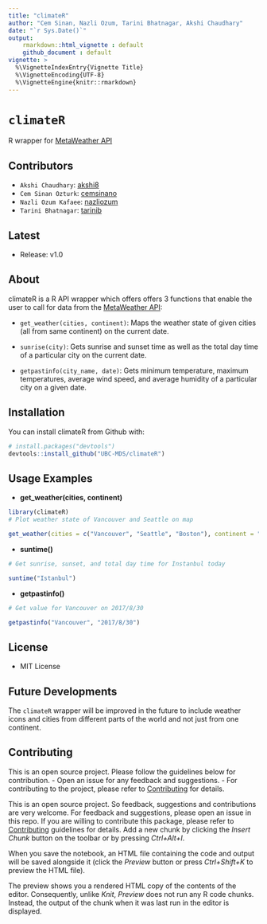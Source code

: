 ---
title: "climateR"
author: "Cem Sinan, Nazli Ozum, Tarini Bhatnagar, Akshi Chaudhary"
date: "`r Sys.Date()`"
output: 
    rmarkdown::html_vignette : default
    github_document : default
vignette: >
  %\VignetteIndexEntry{Vignette Title}
  %\VignetteEncoding{UTF-8}
  %\VignetteEngine{knitr::rmarkdown}
---


# `climateR`

R wrapper for [MetaWeather API](https://www.metaweather.com/api/)

## Contributors

- `Akshi Chaudhary`: [akshi8](https://github.com/akshi8)
- `Cem Sinan Ozturk`: [cemsinano](https://github.com/cemsinano)
- `Nazli Ozum Kafaee`: [nazliozum](https://github.com/nazliozum)
- `Tarini Bhatnagar`: [tarinib](https://github.com/tarinib)

## Latest

* Release: v1.0

## About

climateR is a R API wrapper which offers offers 3 functions that enable the user to call for data from the [MetaWeather API](https://www.metaweather.com/api/):

- `get_weather(cities, continent)`: Maps the weather state of given cities (all from same continent) on the current date.

- `sunrise(city)`: Gets sunrise and sunset time as well as the total day time of a particular city on the current date.

- `getpastinfo(city_name, date)`: Gets minimum temperature, maximum temperatures, average wind speed, and average humidity of a particular city on a given date.


## Installation

You can install climateR from Github with:

```{r, message=FALSE, warning=FALSE}
# install.packages("devtools")
devtools::install_github("UBC-MDS/climateR")

```

## Usage Examples

* __get_weather(cities, continent)__

```{r, fig.height=10, fig.width= 10}
library(climateR)
# Plot weather state of Vancouver and Seattle on map

get_weather(cities = c("Vancouver", "Seattle", "Boston"), continent = "North America")
```


* __suntime()__

```{r}
# Get sunrise, sunset, and total day time for Instanbul today

suntime("Istanbul")

```

* __getpastinfo()__

```{r}
# Get value for Vancouver on 2017/8/30

getpastinfo("Vancouver", "2017/8/30")

```



## License

  - MIT License

## Future Developments

The `climateR` wrapper will be improved in the future to include weather icons and cities from different parts of the world and not just from one continent.

## Contributing

This is an open source project. Please follow the guidelines below for contribution.
  - Open an issue for any feedback and suggestions.
  - For contributing to the project, please refer to [Contributing](CONTRIBUTING.md) for details.

This is an open source project. So feedback, suggestions and contributions are very welcome. For feedback and suggestions, please open an issue in this repo. If you are willing to contribute this package, please refer to [Contributing](CONTRIBUTING.md) guidelines for details.
Add a new chunk by clicking the *Insert Chunk* button on the toolbar or by pressing *Ctrl+Alt+I*.

When you save the notebook, an HTML file containing the code and output will be saved alongside it (click the *Preview* button or press *Ctrl+Shift+K* to preview the HTML file).

The preview shows you a rendered HTML copy of the contents of the editor. Consequently, unlike *Knit*, *Preview* does not run any R code chunks. Instead, the output of the chunk when it was last run in the editor is displayed.
